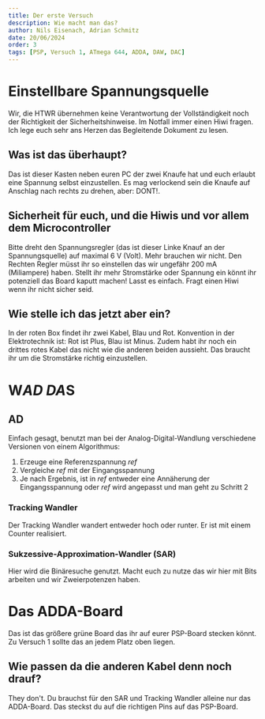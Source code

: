 ```yaml
---
title: Der erste Versuch
description: Wie macht man das?
author: Nils Eisenach, Adrian Schmitz
date: 20/06/2024
order: 3
tags: [PSP, Versuch 1, ATmega 644, ADDA, DAW, DAC]
---
```


# Einstellbare Spannungsquelle
Wir, die HTWR übernehmen keine Verantwortung der Vollständigkeit noch der Richtigkeit der Sicherheitshinweise. Im Notfall immer einen Hiwi fragen. Ich lege euch sehr ans Herzen das Begleitende Dokument zu lesen.

## Was ist das überhaupt?
Das ist dieser Kasten neben euren PC der zwei Knaufe hat und euch erlaubt eine Spannung selbst einzustellen. Es mag verlockend sein die Knaufe auf Anschlag nach rechts zu drehen, aber: DONT!.

## Sicherheit für euch, und die Hiwis und vor allem dem Microcontroller
Bitte dreht den Spannungsregler (das ist dieser Linke Knauf an der Spannungsquelle) auf maximal 6 V (Volt). Mehr brauchen wir nicht. Den Rechten Regler müsst ihr so einstellen das wir ungefähr 200 mA (Miliampere) haben. Stellt ihr mehr Stromstärke oder Spannung ein könnt ihr potenziell das Board kaputt machen! Lasst es einfach. Fragt einen Hiwi wenn ihr nicht sicher seid.

## Wie stelle ich das jetzt aber ein?
In der roten Box findet ihr zwei Kabel, Blau und Rot. Konvention in der Elektrotechnik ist: Rot ist Plus, Blau ist Minus. Zudem habt ihr noch ein drittes rotes Kabel das nicht wie die anderen beiden aussieht. Das braucht ihr um die Stromstärke richtig einzustellen.


# W***AD DA***S
## AD
Einfach gesagt, benutzt man bei der Analog-Digital-Wandlung verschiedene Versionen von einem Algorithmus:
1. Erzeuge eine Referenzspannung $ref$
2. Vergleiche $ref$ mit der Eingangsspannung
3. Je nach Ergebnis, ist in $ref$ entweder eine Annäherung der Eingangsspannung oder $ref$ wird angepasst und man geht zu Schritt 2

### Tracking Wandler
Der Tracking Wandler wandert entweder hoch oder runter. Er ist mit einem Counter realisiert.

### Sukzessive-Approximation-Wandler (SAR)
Hier wird die Binäresuche genutzt. Macht euch zu nutze das wir hier mit Bits arbeiten und wir Zweierpotenzen haben.

# Das ADDA-Board
Das ist das größere grüne Board das ihr auf eurer PSP-Board stecken könnt. Zu Versuch 1 sollte das an jedem Platz oben liegen.

## Wie passen da die anderen Kabel denn noch drauf?
They don't. Du brauchst für den SAR und Tracking Wandler alleine nur das ADDA-Board. Das steckst du auf die richtigen Pins auf das PSP-Board.
